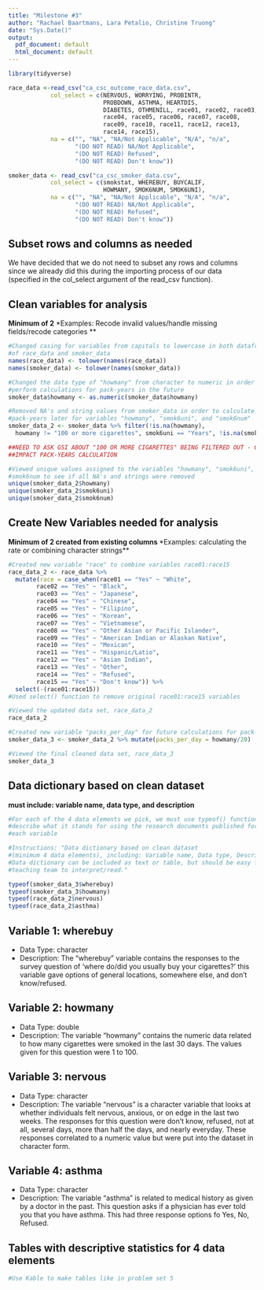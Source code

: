 ```yaml
---
title: "Milestone #3"
author: "Rachael Baartmans, Lara Petalio, Christine Truong"
date: "Sys.Date()"
output:
  pdf_document: default
  html_document: default
---
```

```r
library(tidyverse)

race_data <-read_csv("ca_csc_outcome_race_data.csv",
            col_select = c(NERVOUS, WORRYING, PROBINTR,
                           PROBDOWN, ASTHMA, HEARTDIS,
                           DIABETES, OTHMENILL, race01, race02, race03,
                           race04, race05, race06, race07, race08,
                           race09, race10, race11, race12, race13,
                           race14, race15),
            na = c("", "NA", "NA/Not Applicable", "N/A", "n/a",
                   "(DO NOT READ) NA/Not Applicable",
                   "(DO NOT READ) Refused",
                   "(DO NOT READ) Don't know"))

smoker_data <- read_csv("ca_csc_smoker_data.csv",
            col_select = c(smokstat, WHEREBUY, BUYCALIF,
                           HOWMANY, SMOK6NUM, SMOK6UNI),
            na = c("", "NA", "NA/Not Applicable", "N/A", "n/a",
                   "(DO NOT READ) NA/Not Applicable",
                   "(DO NOT READ) Refused",
                   "(DO NOT READ) Don't know"))
```
\newpage

## Subset rows and columns as needed 
We have decided that we do not need to subset any rows and columns since we already did this during the importing process of our data (specified in the col_select argument of the read_csv function).

\newpage

## Clean variables for analysis 
**Minimum of 2**
\newline **Examples: Recode invalid values/handle missing fields/recode categories **

```r

#Changed casing for variables from capitals to lowercase in both dataframes
#of race_data and smoker_data
names(race_data) <- tolower(names(race_data))
names(smoker_data) <- tolower(names(smoker_data))

#Changed the data type of "howmany" from character to numeric in order to
#perform calculations for pack-years in the future
smoker_data$howmany <- as.numeric(smoker_data$howmany)

#Removed NA's and string values from smoker_data in order to calculate
#pack-years later for variables "howmany", "smok6uni", and "smok6num"
smoker_data_2 <- smoker_data %>% filter(!is.na(howmany),
  howmany != "100 or more cigarettes", smok6uni == "Years", !is.na(smok6num))

##NEED TO ASK GSI ABOUT "100 OR MORE CIGARETTES" BEING FILTERED OUT - CAN
##IMPACT PACK-YEARS CALCULATION

#Viewed unique values assigned to the variables "howmany", "smok6uni", and
#smok6num to see if all NA's and strings were removed
unique(smoker_data_2$howmany)
unique(smoker_data_2$smok6uni)
unique(smoker_data_2$smok6num)

```

\newpage

## Create New Variables needed for analysis
**Minimum of 2 created from existing columns **
\newline**Examples: calculating the rate or combining character strings**

```r

#Created new variable "race" to combine variables race01:race15
race_data_2 <- race_data %>%
  mutate(race = case_when(race01 == "Yes" ~ "White",
        race02 == "Yes" ~ "Black",
        race03 == "Yes" ~ "Japanese",
        race04 == "Yes" ~ "Chinese",
        race05 == "Yes" ~ "Filipino",
        race06 == "Yes" ~ "Korean",
        race07 == "Yes" ~ "Vietnamese",
        race08 == "Yes" ~ "Other Asian or Pacific Islander",
        race09 == "Yes" ~ "American Indian or Alaskan Native",
        race10 == "Yes" ~ "Mexican",
        race11 == "Yes" ~ "Hispanic/Latio",
        race12 == "Yes" ~ "Asian Indian",
        race13 == "Yes" ~ "Other",
        race14 == "Yes" ~ "Refused",
        race15 == "Yes" ~ "Don't know")) %>%
  select(-(race01:race15))
#Used select() function to remove original race01:race15 variables

#Viewed the updated data set, race_data_2
race_data_2

#Created new variable "packs_per_day" for future calculations for pack-years
smoker_data_3 <- smoker_data_2 %>% mutate(packs_per_day = howmany/20)

#Viewed the final cleaned data set, race_data_3
smoker_data_3

```
\newpage

## Data dictionary based on clean dataset 
**must include: variable name, data type, and description**
```r
#For each of the 4 data elements we pick, we must use typeof() function and
#describe what it stands for using the research documents published for
#each variable

#Instructions: "Data dictionary based on clean dataset
#(minimum 4 data elements), including: Variable name, Data type, Description.
#Data dictionary can be included as text or table, but should be easy for
#teaching team to interpret/read."

typeof(smoker_data_3$wherebuy)
typeof(smoker_data_3$howmany)
typeof(race_data_2$nervous)
typeof(race_data_2$asthma)
```
## Variable 1: wherebuy
- Data Type: character
- Description: The "wherebuy" variable contains the responses to the survey question of 'where do/did you usually buy your cigarettes?' this variable gave options of general locations, somewhere else, and don't know/refused. 

## Variable 2: howmany
- Data Type: double
- Description: The variable "howmany" contains the numeric data related to how many cigarettes were smoked in the last 30 days. The values given for this question were 1 to 100. 

## Variable 3: nervous
- Data Type: character
- Description: The variable "nervous" is a character variable that looks at whether individuals felt nervous, anxious, or on edge in the last two weeks. The responses for this question were don't know, refused, not at all, several days, more than half the days, and nearly everyday. These responses correlated to a numeric value but were put into the dataset in character form. 

## Variable 4: asthma
- Data Type: character
- Description: The variable "asthma" is related to medical history as given by a doctor in the past. This question asks if a physician has ever told you that you have asthma. This had three response options fo Yes, No, Refused. 

\newpage
## Tables with descriptive statistics for 4 data elements 
```r
#Use Kable to make tables like in problem set 5


```

